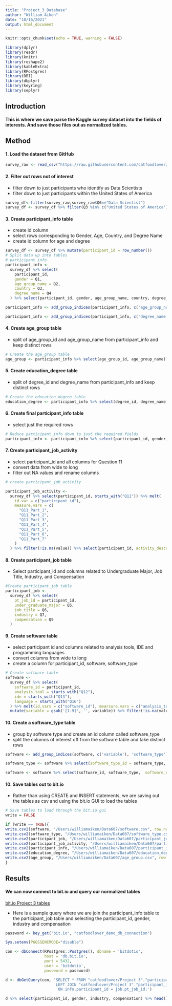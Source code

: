 ```yaml
---
title: "Project_3_Database"
author: "William Aiken"
date: "10/16/2021"
output: html_document
---
```


```r
knitr::opts_chunk$set(echo = TRUE, warning = FALSE)
```

```r
library(dplyr)
library(readr)  
library(knitr)
library(reshape2)
library(kableExtra)
library(RPostgres)
library(DBI)
library(dbplyr)
library(keyring)
library(seplyr)
```


## Introduction

#### This is where we save parse the Kaggle survey dataset into the fields of interests.  And save those files out as normalized tables.

## Method

#### 1. Load the dataset from GitHub

```r
survey_raw <- read_csv("https://raw.githubusercontent.com/catfoodlover/msdsrepo/main/Project_3_607/kaggle-survey-2018/multipleChoiceResponses.csv")
```

#### 2. Filter out rows not of interest
* filter down to just participants who identify as Data Scientists
* filter down to just participants within the United States of America

```r
survey_df<-filter(survey_raw,survey_raw$Q6=="Data Scientist")
survey_df <- survey_df %>% filter(Q3 %in% c("United States of America"))
```

#### 3. Create participant_info table
* create id column
* select rows corresponding to Gender, Age, Country, and Degree Name
* create id column for age and degree

```r
survey_df <- survey_df %>% mutate(participant_id = row_number())
# Split data up into tables
# participant info
participant_info <-
  survey_df %>% select(
    participant_id,
    gender = Q1,
    age_group_name = Q2,
    country = Q3,
    degree_name = Q4
  ) %>% select(participant_id, gender, age_group_name, country, degree_name)

participant_info <- add_group_indices(participant_info, c('age_group_name'), 'age_group_id')

participant_info <- add_group_indices(participant_info, c('degree_name'), 'degree_id')
```

#### 4. Create age_group table
* split of age_group_id and age_group_name from participant_info and keep distinct rows

```r
# Create the age_group table
age_group <- participant_info %>% select(age_group_id, age_group_name) %>% distinct()
```

#### 5. Create education_degree table
* split of degree_id and degree_name from participant_info and keep distinct rows

```r
# Create the education_degree table
education_degree <- participant_info %>% select(degree_id, degree_name) %>% distinct()
```

#### 6. Create final participant_info table
* select just the required rows

```r
# Reduce participant_info down to just the required fields
participant_info <- participant_info %>% select(participant_id, gender, age_group_id, country, highest_education = degree_name)
```

#### 7. Create participant_job_activity
* select participant_id and all columns for Question 11
* convert data from wide to long
* filter out NA values and rename columns

```r
# create participant_job_activity

participant_job_activity <-
  survey_df %>% select(participant_id, starts_with("Q11")) %>% melt(
    id.var = c("participant_id"),
    measure.vars = c(
      "Q11_Part_1",
      "Q11_Part_2",
      "Q11_Part_3",
      "Q11_Part_4",
      "Q11_Part_5",
      "Q11_Part_6",
      "Q11_Part_7"
    )
  ) %>% filter(!is.na(value)) %>% select(participant_id, activity_description = value)
```

#### 8. Create participant_job table
* Select participant_id and columns related to Undergraduate Major, Job Title, Industry, and Compensation

```r
#Create participant_job table
participant_job <-
  survey_df %>% select(
    pt_job_id = participant_id,
    under_graduate_major = Q5,
    job_title = Q6,
    industry = Q7,
    compensation = Q9
  )
```

#### 9. Create software table
* select participant id and columns related to analysis tools, IDE and programming languages
* convert columns from wide to long
* create a column for participant_id, software, software_type

```r
# Create software table
software <-
  survey_df %>% select(
    software_id = participant_id,
    analysis_tool = starts_with("Q12"),
    ide = starts_with("Q13"),
    language = starts_with("Q16")
  ) %>% melt(id.vars = c("software_id"), mearsure.vars = c("analysis_tool", "ide", "language")) %>%
  mutate(variable = gsub('[1-9]', '', variable)) %>% filter(!is.na(value)&value != '-1'&value != 'Other')
```

#### 10. Create a software_type table
* group by software type and create an id column called software_type
* split the columns of interest off from the software table and take distinct rows

```r
software <- add_group_indices(software, c('variable'), 'software_type')

software_type <- software %>% select(software_type_id = software_type, software_type_name = variable) %>% distinct()

software <- software %>% select(software_id, software_type,  software_name = value) %>% distinct()
```

#### 10. Save tables out to bit.io
* Rather than using CREATE and INSERT statements, we are saving out the tables as csv and using the bit.io GUI to load the tables

```r
# Save tables to load through the bit.io gui
write = FALSE

if (write == TRUE){
write.csv2(software, "/Users/williamaiken/Data607/software.csv", row.names = FALSE)
write.csv2(software_type, "/Users/williamaiken/Data607/software_type.csv", row.names = FALSE)
write.csv2(participant_job, "/Users/williamaiken/Data607/participant_job.csv", row.names = FALSE)
write.csv2(participant_job_activity, "/Users/williamaiken/Data607/participant_job_activity.csv", row.names = FALSE)
write.csv2(participant_info, "/Users/williamaiken/Data607/participant_info.csv", row.names = FALSE)
write.csv2(education_degree, "/Users/williamaiken/Data607/education_degree.csv", row.names = FALSE)
write.csv2(age_group, "/Users/williamaiken/Data607/age_group.csv", row.names = FALSE)
}
```

## Results
#### We can now connect to bit.io and query our normalized tables
[bit.io Project 3 tables]("https://bit.io/catfoodlover/Project%203#")

* Here is a sample query where we are join the participant_info table to the participant_job table and selecting the participant_id, gender, industry and compensation

```r
password <- key_get("bit.io", "catfoodlover_demo_db_connection")

Sys.setenv(PGGSSENCMODE="disable")

con <- dbConnect(RPostgres::Postgres(), dbname = 'bitdotio', 
                 host = 'db.bit.io',
                 port = 5432,
                 user = 'bitdotio',
                 password = password)

d <- dbGetQuery(con, 'SELECT * FROM "catfoodlover/Project 3"."participant_info" AS info
                      LEFT JOIN "catfoodlover/Project 3"."participant_job" AS job
                       ON info.participant_id = job.pt_job_id;')

d %>% select(participant_id, gender, industry, compensation) %>% head() %>% kbl() %>% kable_styling()

```


